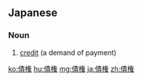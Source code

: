 {{also|債權}}
==Japanese==
{{ja-kanjitab|さい|けん|yomi=o}}

===Noun===
{{ja-noun|さいけん|kyu=債權}}

# [[credit]] (a demand of payment)

[[ko:債権]]
[[hu:債権]]
[[mg:債権]]
[[ja:債権]]
[[zh:債権]]